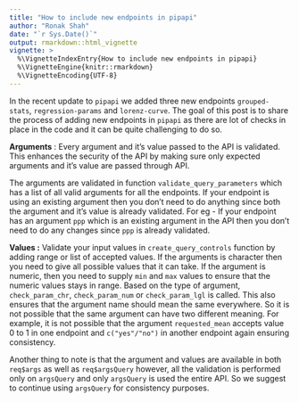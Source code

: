 ```yaml
---
title: "How to include new endpoints in pipapi"
author: "Ronak Shah"
date: "`r Sys.Date()`"
output: rmarkdown::html_vignette
vignette: >
  %\VignetteIndexEntry{How to include new endpoints in pipapi}
  %\VignetteEngine{knitr::rmarkdown}
  %\VignetteEncoding{UTF-8}
---
```


In the recent update to `pipapi` we added three new endpoints `grouped-stats`, `regression-params` and `lorenz-curve`. The goal of this post is to share the process of adding new endpoints in `pipapi` as there are lot of checks in place in the code and it can be quite challenging to do so.

**Arguments** : Every argument and it's value passed to the API is validated. This enhances the security of the API by making sure only expected arguments and it's value are passed through API.

The arguments are validated in function `validate_query_parameters` which has a list of all valid arguments for all the endpoints. If your endpoint is using an existing argument then you don't need to do anything since both the argument and it's value is already validated. For eg - If your endpoint has an argument `ppp` which is an existing argument in the API then you don't need to do any changes since `ppp` is already validated.

**Values :** Validate your input values in `create_query_controls` function by adding range or list of accepted values. If the arguments is character then you need to give all possible values that it can take. If the argument is numeric, then you need to supply `min` and `max` values to ensure that the numeric values stays in range. Based on the type of argument, `check_param_chr`, `check_param_num` or `check_param_lgl` is called. This also ensures that the argument name should mean the same everywhere. So it is not possible that the same argument can have two different meaning. For example, it is not possible that the argument `requested_mean` accepts value 0 to 1 in one endpoint and `c("yes"/"no")` in another endpoint again ensuring consistency.

Another thing to note is that the argument and values are available in both `req$args` as well as `req$argsQuery` however, all the validation is performed only on `argsQuery` and only `argsQuery` is used the entire API. So we suggest to continue using `argsQuery` for consistency purposes.
